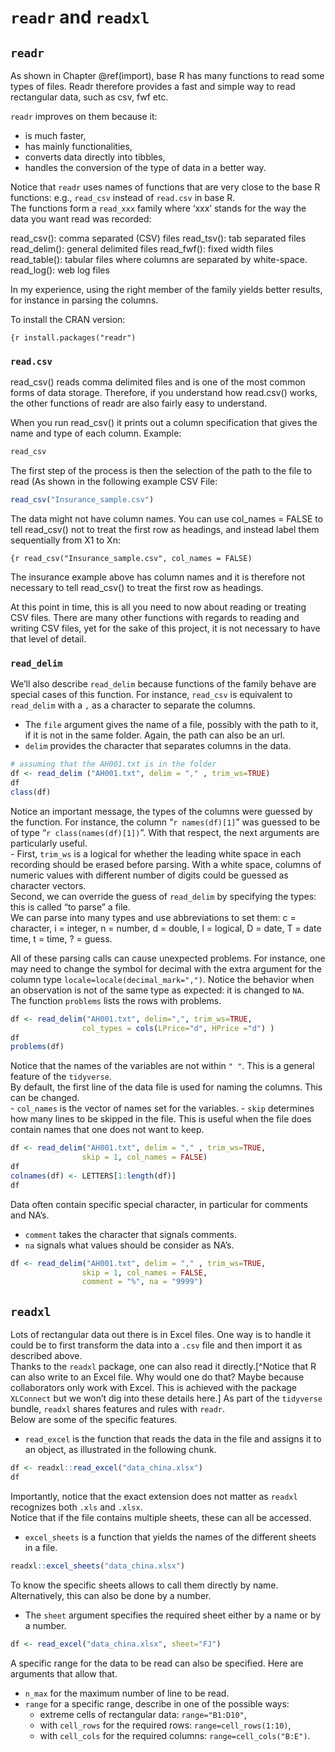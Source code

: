 # `readr`  and `readxl`  {#readr}  
 
 


## `readr`



As shown in Chapter \@ref(import), base R has many functions to read some types of files. Readr therefore provides a fast and simple way to read rectangular data, such as csv, fwf etc. 



`readr` improves on them because it:  

- is much faster,
- has mainly functionalities,
- converts data directly into tibbles,
- handles the conversion of the type of data in a better way.


Notice that `readr` uses names of functions that are very close to the base R functions: e.g., `read_csv` instead of `read.csv` in base R.    
The functions form  a `read_xxx` family where 'xxx' stands for the way the data you want read was recorded:

read_csv(): comma separated (CSV) files
read_tsv(): tab separated files
read_delim(): general delimited files
read_fwf(): fixed width files
read_table(): tabular files where columns are separated by white-space.
read_log(): web log files

In my experience, using the right member of the family yields better results, for instance in parsing the columns.

To install the CRAN version:

```{r
install.packages("readr")
```

### `read.csv`

read_csv() reads comma delimited files and is one of the most common forms of data storage. Therefore, if you understand how read.csv() works, the other functions of readr are also fairly easy to understand. 

When you run read_csv() it prints out a column specification that gives the name and type of each column. Example:

```r
read_csv
```

The first step of the process is then the selection of the path to the file to read (As shown in the following example CSV File:

```r
read_csv("Insurance_sample.csv")
```

The data might not have column names. You can use col_names = FALSE to tell read_csv() not to treat the first row as headings, and instead label them sequentially from X1 to Xn:

```{r
read_csv("Insurance_sample.csv", col_names = FALSE)
```

The insurance example above has column names and it is therefore not necessary to tell read_csv() to treat the first row as headings.

At this point in time, this is all you need to now about reading or treating CSV files. There are many other functions with regards to reading and writing CSV files, yet for the sake of this project, it is not necessary to have that level of detail.

### `read_delim`  

We'll also describe `read_delim` because functions of the family behave are special cases of this function. For instance, `read_csv` is equivalent to `read_delim` with a `,` as a character to separate the columns.  

- The `file` argument gives the name of a file, possibly with the path to it, if it is not in the same folder. Again, the path can also be an url.  
- `delim` provides the character that separates columns in the data.


```r
# assuming that the AH001.txt is in the folder
df <- read_delim ("AH001.txt", delim = "," , trim_ws=TRUE)
df
class(df)
```

Notice an important message, the types of the columns were guessed by the function. For instance, the column "`r names(df)[1]`" was guessed to be of type "`r class(names(df)[1])`". With that respect, the next arguments are particularly useful.    
- First, `trim_ws` is a logical for whether the leading white space in each recording should be erased before parsing. With a white space, columns of numeric values with different number of digits could be guessed as character vectors.  
Second, we can override the guess of `read_delim` by specifying the types: this is called "to parse" a file.  
We can parse into many types and use abbreviations to set them: c = character, i = integer, n = number, d = double, l = logical, D = date, T = date time, t = time, ? = guess.

All of these parsing calls can cause unexpected problems. For instance, one may need to change the symbol for decimal with the extra argument for the column type `locale=locale(decimal_mark=",")`. 
Notice the behavior when an observation is not of the same type as expected: it is changed to `NA`.  
The function `problems` lists the rows with problems.

```r
df <- read_delim("AH001.txt", delim=",", trim_ws=TRUE,
                col_types = cols(LPrice="d", HPrice ="d") )
df
problems(df)
```

Notice that the names of the variables are not within `" "`. This is a general feature of the `tidyverse`.   
By default, the first line of the data file is used for naming the columns. This can be changed.  
- `col_names` is the vector of names set for the variables.
- `skip` determines how many lines to be skipped in the file. This is useful when the file does contain names that one does not want to keep.

```r
df <- read_delim("AH001.txt", delim = "," , trim_ws=TRUE,
                skip = 1, col_names = FALSE)
df
colnames(df) <- LETTERS[1:length(df)]
df
```

Data often contain specific special character, in particular for comments and NA's.

- `comment` takes the character that signals comments.
- `na` signals what values should be consider as NA's.


```r
df <- read_delim("AH001.txt", delim = "," , trim_ws=TRUE,
                skip = 1, col_names = FALSE, 
                comment = "%", na = "9999")
```



## `readxl`

Lots of rectangular data out there is in Excel files. One way is to handle it could be to first transform the data into a `.csv` file and then import it as described above.  
Thanks to the `readxl` package, one can also read it directly.[^Notice that R can also write to an Excel file. Why would one do that? Maybe because collaborators only work with Excel. This is achieved with the package `XLConnect` but we won't dig into these details here.]
As part of the `tidyverse` bundle, `readxl` shares features and rules with `readr`.   
Below are some of the specific features.  

- `read_excel` is the function that reads the data in the file and assigns it to an object, as illustrated in the following chunk.

```r
df <- readxl::read_excel("data_china.xlsx")
df 
```
Importantly, notice that the exact extension does not matter as `readxl` recognizes both `.xls` and `.xlsx`.  
Notice that if the file contains multiple sheets, these can all be accessed.

- `excel_sheets` is a function that yields the names of the different sheets in a file.  

```r
readxl::excel_sheets("data_china.xlsx")
```

To know the specific sheets allows to call them directly by name. Alternatively, this can also be done by a number.

- The `sheet` argument specifies the required sheet either by a name or by a number.
```r
df <- read_excel("data_china.xlsx", sheet="FJ") 
```

A specific range for the data to be read can also be specified. Here are arguments that allow that.  

- `n_max` for the maximum number of line to be read.
- `range` for a specific range, describe in one of the possible ways:
  - extreme cells of rectangular data: `range="B1:D10"`,
  - with `cell_rows` for the required rows: `range=cell_rows(1:10)`,
  - with `cell_cols` for the required columns: `range=cell_cols("B:E")`.












